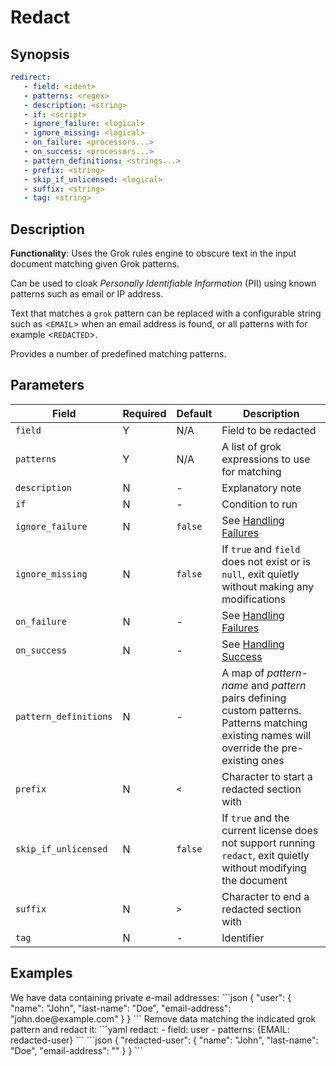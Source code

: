# Redact

## Synopsis

```yaml {2,3}
redirect:
   - field: <ident>
   - patterns: <regex>
   - description: <string>
   - if: <script>
   - ignore_failure: <logical>
   - ignore_missing: <logical>
   - on_failure: <processors...>
   - on_success: <processors...>
   - pattern_definitions: <strings...>
   - prefix: <string>
   - skip_if_unlicensed: <logical>
   - suffix: <string>
   - tag: <string>
```

## Description

**Functionality**: Uses the Grok rules engine to obscure text in the input document matching given Grok patterns.

Can be used to cloak _Personally Identifiable Information_ (PII) using known patterns such as email or IP address.

Text that matches a `grok` pattern can be replaced with a configurable string such as &lt;`EMAIL`&gt; when an email address is found, or all patterns with for example &lt;`REDACTED`&gt;.

Provides a number of predefined matching patterns.

## Parameters

|Field|Required|Default|Description|
|---|---|---|---|
|`field`|Y|N/A|Field to be redacted|
|`patterns`|Y|N/A|A list of grok expressions to use for matching|
|`description`|N|-|Explanatory note|
|`if`|N|-|Condition to run|
|`ignore_failure`|N|`false`|See [Handling Failures](../handling-failures.mdx)|
|`ignore_missing`|N|`false`|If `true` and `field` does not exist or is `null`, exit quietly without making any modifications|
|`on_failure`|N|-|See [Handling Failures](../handling-failures.mdx)|
|`on_success`|N|-|See [Handling Success](../handling-success.mdx)|
|`pattern_definitions`|N|-|A map of _pattern-name_ and _pattern_ pairs defining custom patterns. Patterns matching existing names will override the pre-existing ones|
|`prefix`|N|`<`|Character to start a redacted section with|
|`skip_if_unlicensed`|N|`false`|If `true` and the current license does not support running `redact`, exit quietly without modifying the document|
|`suffix`|N|`>`|Character to end a redacted section with|
|`tag`|N|-|Identifier|

## Examples

<ExampleGrid>
   <CommentCol>
      We have data containing private e-mail addresses:
   </CommentCol>
   <CodeCol>
   ```json
   {
      "user": {
         "name": "John",
         "last-name": "Doe",
         "email-address": "john.doe@example.com"
      }
   }
   ```
   </CodeCol>

   <CommentCol>
      Remove data matching the indicated grok pattern and redact it:
   </CommentCol>
   <CodeCol>
      ```yaml
      redact:
         - field: user
         - patterns: {EMAIL: redacted-user}
      ```
      ```json
      {
         "redacted-user": {
            "name": "John",
            "last-name": "Doe",
            "email-address": "<REDACTED>"
         }
      }
      ```
   </CodeCol>
</ExampleGrid>
